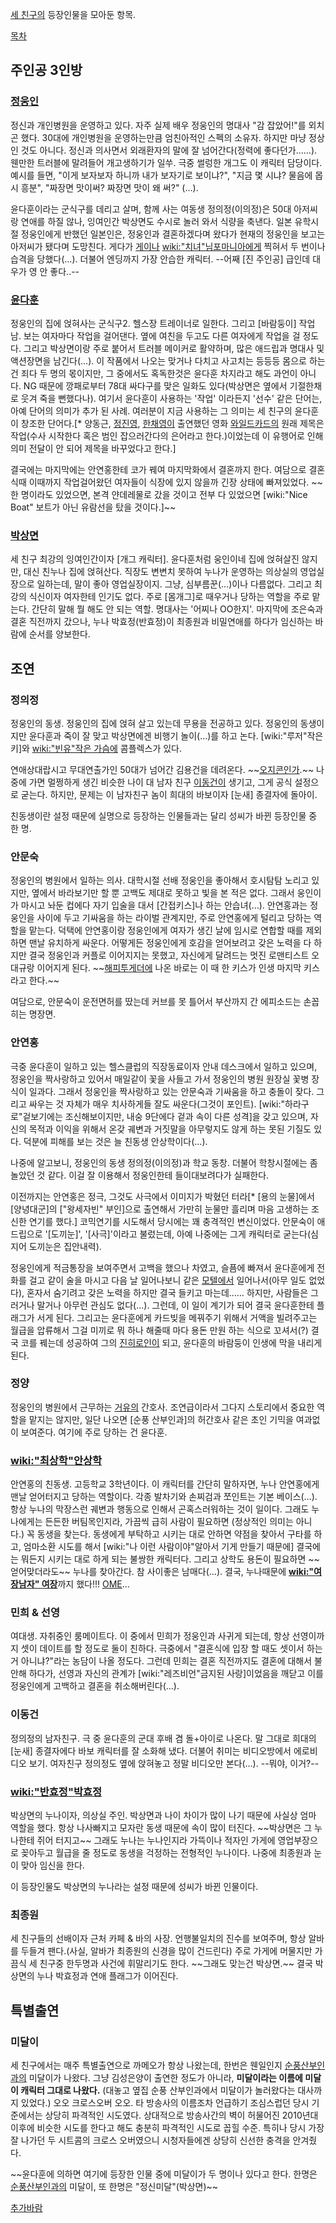 [[세 친구]]의 등장인물을 모아둔 항목.

[[목차]]

== 주인공 3인방 ==
=== [[정웅인]] ===
정신과 개인병원을 운영하고 있다. 자주 실제 배우 정웅인의 명대사 "감 잡았어!"를 외치곤 했다. 30대에 개인병원을 운영하는만큼 엄친아적인 스펙의 소유자. 하지만 마냥 정상인 것도 아니다. 정신과 의사면서 외래환자의 말에 잘 넘어간다(정력에 좋다던가……). 웬만한 트러블에 말려들어 개고생하기가 일쑤. 극중 썰렁한 개그도 이 캐릭터 담당이다. 예시를 들면, "이게 보자보자 하니까 내가 보자기로 보이냐?", "지금 몇 시냐? 물음에 몹시 흥분", "짜장면 맛이써? 짜장면 맛이 왜 써?" (...).

윤다훈이라는 군식구를 데리고 살며, 함께 사는 여동생 정의정(이의정)은 50대 아저씨랑 연애를 하질 않나, 잉여인간 박상면도 수시로 놀러 와서 식량을 축낸다. 일본 유학시절 정웅인에게 반했던 일본인은, 정웅인과 결혼하겠다며 왔다가 현재의 정웅인을 보고는 아저씨가 됐다며 도망친다. 게다가 [[게이]]나 [[wiki:"치녀"님포마니아]]에게 찍혀서 두 번이나 습격을 당했다(…). 더불어 엔딩까지 가장 안습한 캐릭터. --어째 [진 주인공] 급인데 대우가 영 안 좋다..-- 

=== [[윤다훈]] ===
정웅인의 집에 얹혀사는 군식구2. 헬스장 트레이너로 일한다. 그리고 [바람둥이] 작업남. 보는 여자마다 작업을 걸어댄다. 옆에 여친을 두고도 다른 여자에게 작업을 걸 정도다. 그리고 박상면이랑 주로 붙어서 트러블 메이커로 활약하며, 많은 애드립과 명대사 및 액션장면을 남긴다(…). 이 작품에서 나오는 맞거나 다치고 사고치는 등등등 몸으로 하는건 죄다 두 명의 몫이지만, 그 중에서도 혹독한것은 윤다훈 차지라고 해도 과언이 아니다. NG 때문에 깡패로부터 78대 싸다구를 맞은 일화도 있다(박상면은 옆에서 기절한채로 웃겨 죽을 뻔했다나). 여기서 윤다훈이 사용하는 '작업' 이라든지 '선수' 같은 단어는, 아예 단어의 의미가 추가 된 사례. 여러분이 지금 사용하는 그 의미는 세 친구의 윤다훈이 창조한 단어다.[* 양동근, [[정진영]], [[한채영]]이 출연했던 영화 [[와일드카드]]의 원래 제목은 작업(수사 시작한다 혹은 범인 잡으러간다의 은어라고 한다.)이었는데 이 유행어로 인해 의미 전달이 안 되어 제목을 바꾸었다고 한다.]

결국에는 마지막에는 안연홍한테 코가 꿰여 마지막화에서 결혼까지 한다. 여담으로 결혼식때 이때까지 작업걸어왔던 여자들이 식장에 있지 않을까 긴장 상태에 빠져있었다. ~~한 명이라도 있었으면, 본격 얀데레물로 갔을 것이고 전부 다 있었으면 [wiki:"Nice Boat" 보트가 아닌 유람선을 탔을 것이다.]~~

=== [[박상면]] ===
세 친구 최강의 잉여인간이자 [개그 캐릭터]. 윤다훈처럼 웅인이네 집에 얹혀살진 않지만, 대신 친누나 집에 얹혀산다. 직장도 변변치 못하여 누나가 운영하는 의상실의 영업실장으로 일하는데, 말이 좋아 영업실장이지. 그냥, 심부름꾼(…)이나 다름없다. 그리고 최강의 식신이자 여자한테 인기도 없다. 주로 [몸개그]로 때우거나 당하는 역할을 주로 맡는다. 간단히 말해 뭘 해도 안 되는 역할. 명대사는 '어찌나 OO한지'. 마지막에 조은숙과 결혼 직전까지 갔으나, 누나 박효정(반효정)이 최종원과 비밀연애를 하다가 임신하는 바람에 순서를 양보한다.

== 조연 ==
=== 정의정 ===
정웅인의 동생. 정웅인의 집에 얹혀 살고 있는데 무용을 전공하고 있다. 정웅인의 동생이지만 윤다훈과 죽이 잘 맞고 박상면에겐 비행기 놀이(…)를 하고 논다. [wiki:"루저"작은 키]와 [[wiki:"빈유"작은 가슴]]에 콤플렉스가 있다.

연애상대랍시고 무대연출가인 50대가 넘어간 김용건을 데려온다. ~~[[오지콘]]인가.~~ 나중에 가면 멀쩡하게 생긴 비슷한 나이 대 남자 친구 [[이동건]]이 생기고, 그게 공식 설정으로 굳는다. 하지만, 문제는 이 남자친구 놈이 희대의 바보이자 [눈새] 종결자에 돌아이. 

친동생이란 설정 때문에 실명으로 등장하는 인물들과는 달리 성씨가 바뀐 등장인물 중 한 명.

=== 안문숙 ===
정웅인의 병원에서 일하는 의사. 대학시절 선배 정웅인을 좋아해서 호시탐탐 노리고 있지만, 옆에서 바라보기만 할 뿐 고백도 제대로 못하고 빛을 본 적은 없다. 그래서 웅인이가 마시고 놔둔 컵에다 자기 입술을 대서 [간접키스]나 하는 안습녀(…). 안연홍과는 정웅인을 사이에 두고 기싸움을 하는 라이벌 관계지만, 주로 안연홍에게 털리고 당하는 역할을 맡는다. 덕택에 안연홍이랑 정웅인에게 여자가 생긴 날에 임시로 연합할 때를 제외하면 맨날 유치하게 싸운다. 어떻게든 정웅인에게 호감을 얻어보려고 갖은 노력을 다 하지만 결국 정웅인과 커플로 이어지지는 못했고, 자신에게 달려드는 멋진 로맨티스트 오대규랑 이어지게 된다. ~~[[해피투게더]]에 나온 바로는 이 때 한 키스가 인생 마지막 키스라고 한다.~~

여담으로, 안문숙이 운전면허를 땄는데 커브를 못 틀어서 부산까지 간 에피소드는 손꼽히는 명장면.

=== 안연홍 ===
극중 윤다훈이 일하고 있는 헬스클럽의 직장동료이자 안내 데스크에서 일하고 있으며, 정웅인을 짝사랑하고 있어서 매일같이 꽃을 사들고 가서 정웅인의 병원 원장실 꽃병 장식이 일과다. 그래서 정웅인을 짝사랑하고 있는 안문숙과 기싸움을 하고 충돌이 잦다. 그리고 싸우는 것 자체가 매우 치사하게들 잘도 싸운다(그것이 포인트). [wiki:"하라구로"겉보기에는 조신해보이지만, 내숭 9단에다 겉과 속이 다른 성격]을 갖고 있으며, 자신의 목적과 이익을 위해서 온갖 궤변과 거짓말을 아무렇지도 않게 하는 못된 기질도 있다. 덕분에 피해를 보는 것은 늘 친동생 안상학이다(...).   

나중에 알고보니, 정웅인의 동생 정의정(이의정)과 학교 동창. 더불어 학창시절에는 좀 놀았던 것 같다. 이걸 잘 이용해서 정웅인한테 들이대보려다가 실패한다.

이전까지는 안연홍은 정극, 그것도 사극에서 이미지가 박혔던 터라[* [용의 눈물]에서 [양녕대군]의 ["왕세자빈" 부인]으로 출연해서 가만히 눈물만 흘리며 마음 고생하는 조신한 연기를 했다.] 코믹연기를 시도해서 당시에는 꽤 충격적인 변신이었다. 안문숙이 애드립으로 '[도끼눈]', '[사극]'이라고 불렀는데, 아예 나중에는 그게 캐릭터로 굳는다(심지어 도끼눈은 집안내력).

정웅인에게 적금통장을 보여주면서 고백을 했으나 차였고, 슬픔에 빠져서 윤다훈에게 전화를 걸고 같이 술을 마시고 다음 날 일어나보니 같은 [[모텔]]에서 일어나서(아무 일도 없었다), 혼자서 숨기려고 갖은 노력을 하지만 결국 들키고 마는데…… 하지만, 사람들은 그러거나 말거나 아무런 관심도 없다(…). 그런데, 이 일이 계기가 되어 결국 윤다훈한테 플래그가 서게 된다. 그리고는 윤다훈에게 카드빚을 메꿔주기 위해서 거액을 빌려주고는 월급을 압류해서 그걸 미끼로 뭐 하나 해줄때 마다 용돈 만원 하는 식으로 꼬셔서(?) 결국 코를 꿰는데 성공하여 그의 [[진히로인]]이 되고, 윤다훈의 바람둥이 인생에 막을 내리게 된다. 
=== 정양 ===
정웅인의 병원에서 근무하는 [[거유]]의 간호사. 조연급이라서 그다지 스토리에서 중요한 역할을 맡지는 않지만, 일단 나오면 [순풍 산부인과]의 허간호사 같은 초인 기믹을 여과없이 보여준다. 여기에 주로 당하는 건 윤다훈.

=== [[wiki:"최상학"안상학]] ===
안연홍의 친동생. 고등학교 3학년이다. 이 캐릭터를 간단히 말하자면, 누나 안연홍에게 맨날 얻어터지고 당하는 역할이다. 각종 발차기와 손찌검과 쪼인트는 기본 베이스(…). 항상 누나의 막장스런 궤변과 행동으로 인해서 곤혹스러워하는 것이 일이다. 그래도 누나에게는 든든한 버팀목인지라, 가끔씩 급히 사람이 필요하면 (정상적인 의미는 아니다.) 꼭 동생을 찾는다. 동생에게 부탁하고 시키는 대로 안하면 약점을 찾아서 구타를 하고, 엄마소환 시도를 해서 [wiki:"나 이런 사람이야"알아서 기게 만들기 때문에] 결국에는 뭐든지 시키는 대로 하게 되는 불쌍한 캐릭터다. 그리고 상학도 용돈이 필요하면 ~~얻어맞더라도~~ 누나를 찾아간다. 참 사이좋은 남매다(…). 결국, 누나때문에 '''[[wiki:"여장남자" 여장]]'''까지 했다!!! [[OME]]... 
=== 민희 & 선영 ===
여대생. 자취중인 룸메이트다. 이 중에서 민희가 정웅인과 사귀게 되는데, 항상 선영이까지 셋이 데이트를 할 정도로 둘이 친하다. 극중에서 "결혼식에 입장 할 때도 셋이서 하는거 아니냐?"라는 농담이 나올 정도다. 그런데 민희는 결혼 직전까지도 결혼에 대해서 불안해 하다가, 선영과 자신의 관계가 [wiki:"레즈비언"금지된 사랑]이었음을 깨닫고 이를 정웅인에게 고백하고 결혼을 취소해버린다(…).

=== 이동건 ===
정의정의 남자친구. 극 중 윤다훈의 군대 후배 겸 돌+아이로 나온다. 말 그대로 희대의 [눈새] 종결자에다 바보 캐릭터를 잘 소화해 냈다. 더불어 취미는 비디오방에서 에로비디오 보기. 여자친구 정의정도 옆에 앉혀놓고 정말 비디오만 본다(…). --뭐야, 이거?--

=== [[wiki:"반효정"박효정]] ===
박상면의 누나이자, 의상실 주인. 박상면과 나이 차이가 많이 나기 때문에 사실상 엄마 역할을 했다. 항상 나사빠지고 모자란 동생 때문에 속이 많이 터진다. ~~박상면은 그 누나한테 쥐어 터지고~~ 그래도 누나는 누나인지라 가뜩이나 적자인 가게에 영업부장으로 꽂아두고 월급을 줄 정도로 동생을 걱정하는 전형적인 누나이다. 나중에 최종원과 눈이 맞아 임신을 한다.

이 등장인물도 박상면의 누나라는 설정 때문에 성씨가 바뀐 인물이다.

=== 최종원 ===
세 친구들의 선배이자 근처 카페 & 바의 사장. 언행불일치의 진수를 보여주며, 항상 알바를 두들겨 팬다.(사실, 알바가 최종원의 신경을 많이 건드린다) 주로 가게에 머물지만 가끔식 세 친구중 한두명과 사건에 휘말리기도 한다. ~~그래도 맞는건 박상면.~~ 결국 박상면의 누나 박효정과 연애 플래그가 이어진다. 

== 특별출연 ==
=== 미달이 ===
세 친구에서는 매주 특별출연으로 까메오가 항상 나왔는데, 한번은 웬일인지 [[순풍산부인과]]의 미달이가 나왔다. 그냥 김성은양이 출연한 정도가 아니라, '''미달이라는 이름에 미달이 캐릭터 그대로 나왔다.''' (대놓고 옆집 순풍 산부인과에서 미달이가 놀러왔다는 대사까지 있었다.) 오오 크로스오버 오오. 타 방송사의 이름조차 언급하기 조심스럽던 당시 기준에서는 상당히 파격적인 시도였다. 상대적으로 방송사간의 벽이 허물어진 2010년대 이후에 비슷한 시도를 한다고 해도 충분히 파격적인 시도로 꼽힐 수준. 특히나 당시 가장 잘 나가던 두 시트콤의 크로스 오버였으니 시청자들에겐 상당히 신선한 충격을 안겨줬다.

~~윤다훈에 의하면 여기에 등장한 인물 중에 미달이가 두 명이나 있다고 한다. 한명은 [[순풍산부인과]]의 미달이, 또 한명은 "정신미달"(박상면)~~

[[추가바람]]
